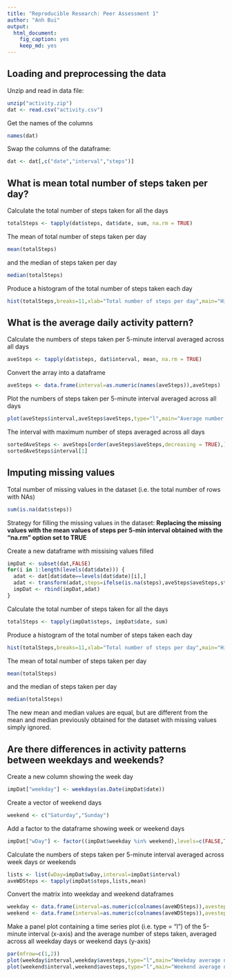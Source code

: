 ```yaml
---
title: "Reproducible Research: Peer Assessment 1"
author: "Anh Bui"
output: 
  html_document:
    fig_caption: yes
    keep_md: yes
---
```



## Loading and preprocessing the data

Unzip and read in data file:
```r
unzip("activity.zip")
dat <- read.csv("activity.csv")
```
Get the names of the columns
```r
names(dat)
```

Swap the columns of the dataframe:
```r
dat <- dat[,c("date","interval","steps")]
```

## What is mean total number of steps taken per day?

Calculate the total number of steps taken for all the days
```r
totalSteps <- tapply(dat$steps, dat$date, sum, na.rm = TRUE)
```

The mean of total number of steps taken per day
```r
mean(totalSteps)
``` 
and the median of steps taken per day 
```r
median(totalSteps)
```

Produce a histogram of the total number of steps taken each day
```r
hist(totalSteps,breaks=11,xlab="Total number of steps per day",main="Histogram of total number of steps taken each day")
```

## What is the average daily activity pattern?

Calculate the numbers of steps taken per 5-minute interval averaged across all days
```r
aveSteps <- tapply(dat$steps, dat$interval, mean, na.rm = TRUE)
```

Convert the array into a dataframe
```r
aveSteps <- data.frame(interval=as.numeric(names(aveSteps)),aveSteps)
```

Plot the numbers of steps taken per 5-minute interval averaged across all days
```r
plot(aveSteps$interval,aveSteps$aveSteps,type="l",main="Average number of steps per 5-min interval",xlab="Interval number",ylab="Average number of steps")
```

The interval with maximum number of steps averaged across all days
```r
sortedAveSteps <- aveSteps[order(aveSteps$aveSteps,decreasing = TRUE),]
sortedAveSteps$interval[1]
```

## Imputing missing values

Total number of missing values in the dataset (i.e. the total number of rows with NAs)
```r
sum(is.na(dat$steps))
```

Strategy for filling the missing values in the dataset: **Replacing the missing values with the mean values of steps per 5-min interval obtained with the "na.rm" option set to TRUE**

Create a new dataframe with missising values filled
```r
impDat <- subset(dat,FALSE)
for(i in 1:length(levels(dat$date))) {
  adat <- dat[dat$date==levels(dat$date)[i],]
  adat <- transform(adat,steps=ifelse(is.na(steps),aveSteps$aveSteps,steps))
  impDat <- rbind(impDat,adat)
}
```

Calculate the total number of steps taken for all the days
```r
totalSteps <- tapply(impDat$steps, impDat$date, sum)
```

Produce a histogram of the total number of steps taken each day
```r
hist(totalSteps,breaks=11,xlab="Total number of steps per day",main="Histogram of total number of steps taken each day")
```
The mean of total number of steps taken per day
```r
mean(totalSteps)
``` 
and the median of steps taken per day 
```r
median(totalSteps)
```

The new mean and median values are equal, but are different from the mean and median previously obtained for the dataset with missing values simply ignored.

## Are there differences in activity patterns between weekdays and weekends?

Create a new column showing the week day
```r
impDat["weekday"] <- weekdays(as.Date(impDat$date))
```

Create a vector of weekend days
```r
weekend <- c("Saturday","Sunday")
```

Add a factor to the dataframe showing week or weekend days 
```r
impDat["wDay"] <- factor((impDat$weekday %in% weekend),levels=c(FALSE,TRUE),labels=c("weekday","weekend"))
```

Calculate the numbers of steps taken per 5-minute interval averaged across week days or weekends
```r
lists <- list(wDay=impDat$wDay,interval=impDat$interval)
aveWDSteps <- tapply(impDat$steps,lists,mean)
```

Convert the matrix into weekday and weekend dataframes
```r
weekday <- data.frame(interval=as.numeric(colnames(aveWDSteps)),avesteps=aveWDSteps[1,])
weekend <- data.frame(interval=as.numeric(colnames(aveWDSteps)),avesteps=aveWDSteps[2,])
```

Make a panel plot containing a time series plot (i.e. type = "l") of the 5-minute interval (x-axis) and the average number of steps taken, averaged across all weekday days or weekend days (y-axis)
```r
par(mfrow=c(1,2))
plot(weekday$interval,weekday$avesteps,type="l",main="Weekday average number of\n steps per 5-min interval",xlab="Interval number",ylab="Average number of steps")
plot(weekend$interval,weekend$avesteps,type="l",main="Weekend average number of\n steps per 5-min interval",xlab="Interval number",ylab="Average number of steps")
```
